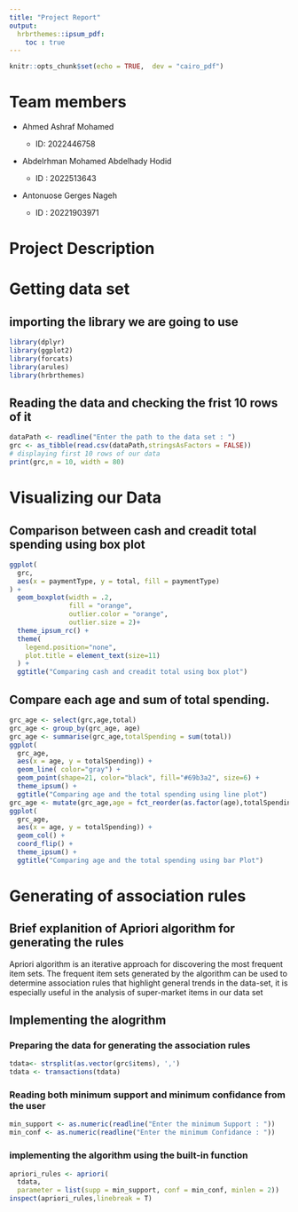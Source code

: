 ```yaml
---
title: "Project Report"
output: 
  hrbrthemes::ipsum_pdf:
    toc : true
---
```

```r
knitr::opts_chunk$set(echo = TRUE,  dev = "cairo_pdf")
```
# Team members

-   Ahmed Ashraf Mohamed

    -   ID: 2022446758

-   Abdelrhman Mohamed Abdelhady Hodid

    -   ID : 2022513643

-   Antonuose Gerges Nageh

    -   ID : 20221903971

# Project Description

# Getting data set

## importing the library we are going to use

```r
library(dplyr)
library(ggplot2)
library(forcats)
library(arules)
library(hrbrthemes)
```

## Reading the data and checking the frist 10 rows of it

```r
dataPath <- readline("Enter the path to the data set : ")
grc <- as_tibble(read.csv(dataPath,stringsAsFactors = FALSE))
# displaying first 10 rows of our data
print(grc,n = 10, width = 80)
```

# Visualizing our Data

## Comparison between cash and creadit total spending using box plot

```r
ggplot(
  grc,
  aes(x = paymentType, y = total, fill = paymentType)
) +
  geom_boxplot(width = .2, 
               fill = "orange",
               outlier.color = "orange",
               outlier.size = 2)+
  theme_ipsum_rc() +
  theme(
    legend.position="none",
    plot.title = element_text(size=11)
  ) +
  ggtitle("Comparing cash and creadit total using box plot")
```

## Compare each age and sum of total spending.

```r
grc_age <- select(grc,age,total)
grc_age <- group_by(grc_age, age)
grc_age <- summarise(grc_age,totalSpending = sum(total))
ggplot(
  grc_age,
  aes(x = age, y = totalSpending)) + 
  geom_line( color="gray") +
  geom_point(shape=21, color="black", fill="#69b3a2", size=6) +
  theme_ipsum() + 
  ggtitle("Comparing age and the total spending using line plot")
grc_age <- mutate(grc_age,age = fct_reorder(as.factor(age),totalSpending))
ggplot(
  grc_age,
  aes(x = age, y = totalSpending)) +
  geom_col() +
  coord_flip() +
  theme_ipsum() +
  ggtitle("Comparing age and the total spending using bar Plot")

```

# Generating of association rules

## Brief explanition of Apriori algorithm for generating the rules

Apriori algorithm is an iterative approach for discovering the most frequent item sets. The frequent item sets generated by the algorithm can be used to determine association rules that highlight general trends in the data-set, it is especially useful in the analysis of super-market items in our data set

## Implementing the alogrithm
### Preparing the data for generating the association rules
```r
tdata<- strsplit(as.vector(grc$items), ',')
tdata <- transactions(tdata)
```
### Reading both minimum support and minimum confidance from the user
```r
min_support <- as.numeric(readline("Enter the minimum Support : "))
min_conf <- as.numeric(readline("Enter the minimum Confidance : "))
```
### implementing the algorithm using the built-in function
```r
apriori_rules <- apriori(
  tdata,
  parameter = list(supp = min_support, conf = min_conf, minlen = 2))
inspect(apriori_rules,linebreak = T)
```
